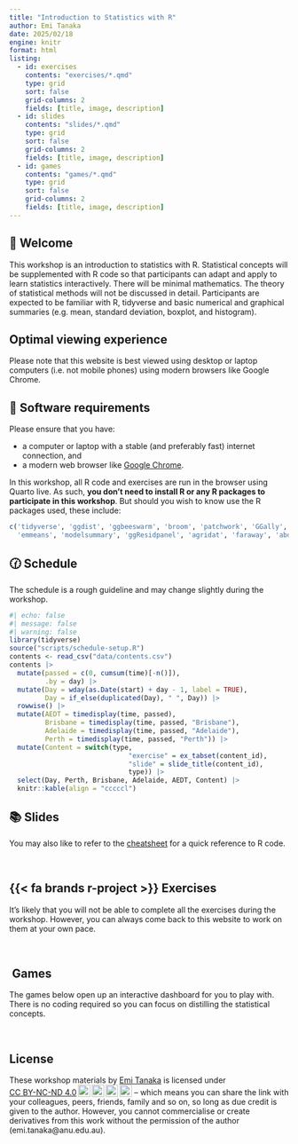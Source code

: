 ```yaml
---
title: "Introduction to Statistics with R"
author: Emi Tanaka
date: 2025/02/18
engine: knitr
format: html
listing: 
  - id: exercises
    contents: "exercises/*.qmd"
    type: grid
    sort: false
    grid-columns: 2
    fields: [title, image, description]
  - id: slides
    contents: "slides/*.qmd"
    type: grid
    sort: false
    grid-columns: 2
    fields: [title, image, description]
  - id: games
    contents: "games/*.qmd"
    type: grid
    sort: false
    grid-columns: 2
    fields: [title, image, description]
---
```



## 👋 Welcome 

This workshop is an introduction to statistics with R. Statistical concepts will be supplemented with R code so that participants can adapt and apply to learn statistics interactively. There will be minimal mathematics. The theory of statistical methods will not be discussed in detail. Participants are expected to be familiar with R, tidyverse and basic numerical and graphical summaries (e.g. mean, standard deviation, boxplot, and histogram). 

::: callout-note

## Optimal viewing experience

Please note that this website is best viewed using desktop or laptop computers (i.e. not mobile phones) using modern browsers like Google Chrome.


:::


## 🔧 Software requirements {#software}


Please ensure that you have:

- a computer or laptop with a stable (and preferably fast) internet connection, and
- a modern web browser like [Google Chrome](https://www.google.com/chrome/).

In this workshop, all R code and exercises are run in the browser using Quarto live. As such, **you don't need to install R or any R packages to participate in this workshop**. But should you wish to know use the R packages used, these include:

```r
c('tidyverse', 'ggdist', 'ggbeeswarm', 'broom', 'patchwork', 'GGally', 'ggpubr',
  'emmeans', 'modelsummary', 'ggResidpanel', 'agridat', 'faraway', 'abd')
```


## 🕜 Schedule


::: callout-note

The schedule is a rough guideline and may change slightly during the workshop.

:::


```r
#| echo: false
#| message: false
#| warning: false
library(tidyverse)
source("scripts/schedule-setup.R")
contents <- read_csv("data/contents.csv")
contents |> 
  mutate(passed = c(0, cumsum(time)[-n()]),
         .by = day) |> 
  mutate(Day = wday(as.Date(start) + day - 1, label = TRUE),
         Day = if_else(duplicated(Day), " ", Day)) |> 
  rowwise() |> 
  mutate(AEDT = timedisplay(time, passed),
         Brisbane = timedisplay(time, passed, "Brisbane"),
         Adelaide = timedisplay(time, passed, "Adelaide"),
         Perth = timedisplay(time, passed, "Perth")) |> 
  mutate(Content = switch(type,
                              "exercise" = ex_tabset(content_id),
                              "slide" = slide_title(content_id),
                              type)) |>
  select(Day, Perth, Brisbane, Adelaide, AEDT, Content) |> 
  knitr::kable(align = "cccccl")
```

## 📚 Slides

You may also like to refer to the [cheatsheet](/cheatsheet.html) for a quick reference to R code.

<br>


:::{#slides}
:::



## {{< fa brands r-project >}}️ Exercises

It's likely that you will not be able to complete all the exercises during the workshop. However, you can always come back to this website to work on them at your own pace.

<br>

:::{#exercises}
:::


## ️<i class="fas fa-gamepad"></i> Games

The games below open up an interactive dashboard for you to play with. There is no coding required so you can focus on distilling the statistical concepts.

<br>


:::{#games}
:::

## <i class="fas fa-id-badge"></i> License {#sec-license}

These <span xmlns:cc="http://creativecommons.org/ns#" xmlns:dct="http://purl.org/dc/terms/"> workshop materials by <a rel="cc:attributionURL dct:creator" property="cc:attributionName" href="https://emitanaka.org/">Emi Tanaka</a> is licensed under <a href="https://creativecommons.org/licenses/by-nc-nd/4.0/?ref=chooser-v1" target="_blank" rel="license noopener noreferrer" style="display:inline-block;">CC BY-NC-ND 4.0<img style="height:22px!important;margin-left:3px;vertical-align:text-bottom;" src="https://mirrors.creativecommons.org/presskit/icons/cc.svg?ref=chooser-v1" alt=""><img style="height:22px!important;margin-left:3px;vertical-align:text-bottom;" src="https://mirrors.creativecommons.org/presskit/icons/by.svg?ref=chooser-v1" alt=""><img style="height:22px!important;margin-left:3px;vertical-align:text-bottom;" src="https://mirrors.creativecommons.org/presskit/icons/nc.svg?ref=chooser-v1" alt=""><img style="height:22px!important;margin-left:3px;vertical-align:text-bottom;" src="https://mirrors.creativecommons.org/presskit/icons/nd.svg?ref=chooser-v1" alt=""></a></span> -- which means you can share the link with your colleagues, peers, friends, family and so on, so long as due credit is given to the author. However, you cannot commercialise or create derivatives from this work without the permission of the author (emi.tanaka@anu.edu.au).



